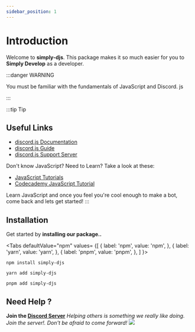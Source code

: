 ```yaml
---
sidebar_position: 1
---
```


# Introduction

Welcome to **simply-djs**. This package makes it so much easier for you to **Simply Develop** as a developer.

:::danger WARNING

You must be familiar with the fundamentals of JavaScript and Discord. js

:::

:::tip Tip
## Useful Links
- [discord.js Documentation](https://discord.js.org/)
- [discord.js Guide](https://discordjs.guide/#before-you-begin)
- [discord.js Support Server](https://discord.gg/djs)

Don't know JavaScript? Need to Learn? Take a look at these:

- [JavaScript Tutorials](https://javascript.info/)
- [Codecademy JavaScript Tutorial](https://www.codecademy.com/learn/introduction-to-javascript)

Learn JavaScript and once you feel you're cool enough to make a bot, come back and lets get started!
:::

## Installation

Get started by **installing our package..**


<Tabs
  defaultValue="npm"
  values= {[
    { label: 'npm', value: 'npm', },
    { label: 'yarn', value: 'yarn', },
    { label: 'pnpm', value: 'pnpm', },
  ]
}>
<TabItem value="npm">

```shell
npm install simply-djs
```

</TabItem>

<TabItem value="yarn">

```shell
yarn add simply-djs
```

</TabItem>

<TabItem value="pnpm">

```shell
pnpm add simply-djs
```

</TabItem>

</Tabs>

## Need Help ?
**Join the [Discord Server](https://discord.gg/3JzDV9T5Fn)**
*Helping others is something we really like doing. Join the server!. Don't be afraid to come forward!*
<a href="https://discord.gg/3JzDV9T5Fn"><img src="https://invidget.switchblade.xyz/3JzDV9T5Fn" /></a>

